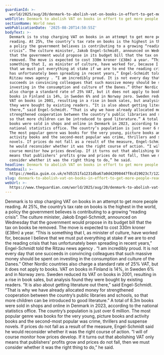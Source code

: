 ```yaml
---
guardianId: >-
  world/2025/aug/20/denmark-to-abolish-vat-on-books-in-effort-to-get-more-people-reading
webTitle: Denmark to abolish VAT on books in effort to get more people reading
sectionName: World news
webPublicationDate: '2025-08-20T14:50:55Z'
bodyText: >-
  Denmark is to stop charging VAT on books in an attempt to get more people
  reading. At 25%, the country’s tax rate on books is the highest in the world,
  a policy the government believes is contributing to a growing “reading
  crisis”. The culture minister, Jakob Engel-Schmidt, announced on Wednesday
  that the government would propose in its budget bill that the tax on books be
  removed. The move is expected to cost 330m kroner (£38m) a year. “This is
  something that I, as minister of culture, have worked for, because I believe
  that we must put everything at stake if we are to end the reading crisis that
  has unfortunately been spreading in recent years,” Engel-Schmidt told the
  Ritzau news agency . “I am incredibly proud. It is not every day that one
  succeeds in convincing colleagues that such massive money should be spent on
  investing in the consumption and culture of the Danes.” Other Nordic countries
  also charge a standard rate of 25% VAT, but it does not apply to books. VAT on
  books in Finland is 14%, in Sweden 6% and in Norway zero. Sweden reduced its
  VAT on books in 2001, resulting in a rise in book sales, but analysis found
  they were bought by existing readers. “It is also about getting literature out
  there,” said Engel-Schmidt. “That is why we have already allocated money for
  strengthened cooperation between the country’s public libraries and schools,
  so that more children can be introduced to good literature.” A total of 8.3m
  books were sold in shops and online in Denmark in 2023, according to the
  national statistics office. The country’s population is just over 6 million.
  The most popular genre was books for the very young, picture books and
  activity books and the second-most popular was crime, thrillers and suspense
  novels. If prices do not fall as a result of the measure, Engel-Schmidt said
  he would reconsider whether it was the right course of action. “I will of
  course monitor how prices develop. If it turns out that abolishing VAT only
  means that publishers’ profits grow and prices do not fall, then we must
  consider whether it was the right thing to do,” he said.
headline: Denmark to abolish VAT on books in effort to get more people reading
thumbnail: >-
  https://media.guim.co.uk/e7d5151fa1231dba67a0d42098447f8cd19023c7/1223_0_6137_4912/500.jpg
slug: denmark-to-abolish-vat-on-books-in-effort-to-get-more-people-reading
webUrl: >-
  https://www.theguardian.com/world/2025/aug/20/denmark-to-abolish-vat-on-books-in-effort-to-get-more-people-reading
---
```

Denmark is to stop charging VAT on books in an attempt to get more people reading. At 25%, the country’s tax rate on books is the highest in the world, a policy the government believes is contributing to a growing “reading crisis”. The culture minister, Jakob Engel-Schmidt, announced on Wednesday that the government would propose in its budget bill that the tax on books be removed. The move is expected to cost 330m kroner (£38m) a year. “This is something that I, as minister of culture, have worked for, because I believe that we must put everything at stake if we are to end the reading crisis that has unfortunately been spreading in recent years,” Engel-Schmidt told the Ritzau news agency . “I am incredibly proud. It is not every day that one succeeds in convincing colleagues that such massive money should be spent on investing in the consumption and culture of the Danes.” Other Nordic countries also charge a standard rate of 25% VAT, but it does not apply to books. VAT on books in Finland is 14%, in Sweden 6% and in Norway zero. Sweden reduced its VAT on books in 2001, resulting in a rise in book sales, but analysis found they were bought by existing readers. “It is also about getting literature out there,” said Engel-Schmidt. “That is why we have already allocated money for strengthened cooperation between the country’s public libraries and schools, so that more children can be introduced to good literature.” A total of 8.3m books were sold in shops and online in Denmark in 2023, according to the national statistics office. The country’s population is just over 6 million. The most popular genre was books for the very young, picture books and activity books and the second-most popular was crime, thrillers and suspense novels. If prices do not fall as a result of the measure, Engel-Schmidt said he would reconsider whether it was the right course of action. “I will of course monitor how prices develop. If it turns out that abolishing VAT only means that publishers’ profits grow and prices do not fall, then we must consider whether it was the right thing to do,” he said.

